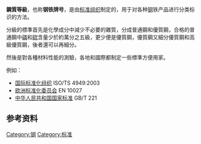 {{Multiple issues|
{{Expand language|1=en|time=2021-07-11T03:04:44+00:00}}
{{Unreferenced|time=2021-07-11T03:04:44+00:00}}
}}
'''鋼質等級'''，也称'''钢铁牌号'''，是由[[标准组织|标准组织]]制定的，用于对各种[[钢|钢]]铁产品进行分类标识的方法。

分級的標準首先是化學成分中減少不必要的雜質，分成普通鋼和優質鋼，合格的普通鋼中[[磷|磷]]和[[硫|硫]]含量少於約萬分之五級，更少便是優質鋼，優質鋼又細分優質鋼和高級優質鋼，後者還可以再細分。

然後是對各種材料性能的測驗，各地和國際都制定一些標準方便用家。

例如： 
* [[国际标准化组织|国际标准化组织]] ISO/TS 4949:2003
* [[欧洲标准化委员会|欧洲标准化委员会]] EN 10027
* [[中华人民共和国国家标准|中华人民共和国国家标准]] GB/T 221

== 参考资料 ==
{{reflist}}

[[Category:钢|Category:钢]]
[[Category:标准|Category:标准]]